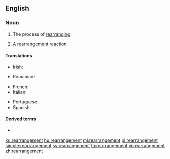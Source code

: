 ==English==

===Noun===
{{en-noun}}

# The process of [[rearranging]].
# {{label|en|chemistry}} A [[rearrangement reaction]].

====Translations====
{{trans-top|the process of rearranging}}
* Irish: {{t|ga|atheagar|m}}
{{trans-mid}}
* Romanian: {{t+|ro|rearanjare|f}}
{{trans-bottom}}

{{trans-top|chemistry: rearrangement reaction}}
* French: {{t+|fr|réarrangement}}
* Italian: {{t|it|riarrangiamento|m}}
{{trans-mid}}
* Portuguese: {{t|pt|rearranjo}}
* Spanish: {{t|es|reorganización}}
{{trans-bottom}}

====Derived terms====
* {{l|en|Kornblum-DeLaMare rearrangement}}

[[ku:rearrangement]]
[[hu:rearrangement]]
[[ml:rearrangement]]
[[pl:rearrangement]]
[[simple:rearrangement]]
[[sv:rearrangement]]
[[ta:rearrangement]]
[[vi:rearrangement]]
[[zh:rearrangement]]